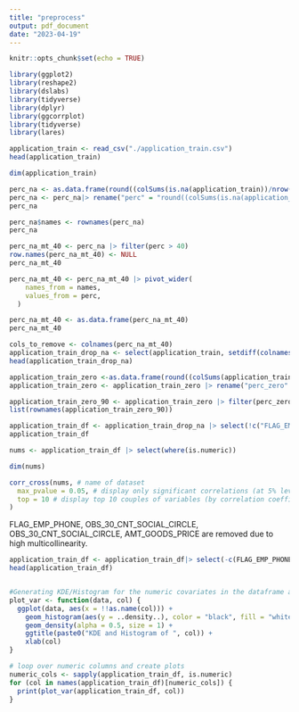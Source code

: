 ```yaml
---
title: "preprocess"
output: pdf_document
date: "2023-04-19"
---
```


```r
knitr::opts_chunk$set(echo = TRUE)
```

```r
library(ggplot2)
library(reshape2)
library(dslabs)
library(tidyverse)
library(dplyr)
library(ggcorrplot)
library(tidyverse)
library(lares)
```

```r
application_train <- read_csv("./application_train.csv")
head(application_train)
```
```r
dim(application_train)
```

```r
perc_na <- as.data.frame(round((colSums(is.na(application_train))/nrow(application_train))*100, 2))
perc_na <- perc_na|> rename("perc" = "round((colSums(is.na(application_train))/nrow(application_train)) * 100, 2)")
perc_na
```
```r
perc_na$names <- rownames(perc_na)
perc_na
```

```r
perc_na_mt_40 <- perc_na |> filter(perc > 40) 
row.names(perc_na_mt_40) <- NULL
perc_na_mt_40
```
```r
perc_na_mt_40 <- perc_na_mt_40 |> pivot_wider(
    names_from = names,
    values_from = perc,
  )

perc_na_mt_40 <- as.data.frame(perc_na_mt_40)
perc_na_mt_40
```
```r
cols_to_remove <- colnames(perc_na_mt_40)
application_train_drop_na <- select(application_train, setdiff(colnames(application_train), cols_to_remove))
head(application_train_drop_na)
```


```r

application_train_zero <-as.data.frame(round((colSums(application_train_drop_na==0, na.rm =T)/nrow(application_train_drop_na))*100,2))
application_train_zero <- application_train_zero |> rename("perc_zero" = "round((colSums(application_train_drop_na == 0, na.rm = T)/nrow(application_train_drop_na)) * 100, 2)")

application_train_zero_90 <- application_train_zero |> filter(perc_zero > 90)
list(rownames(application_train_zero_90))
```
```r
application_train_df <- application_train_drop_na |> select(!c("FLAG_EMAIL","FLAG_DOCUMENT_2","FLAG_DOCUMENT_4",             "FLAG_DOCUMENT_5", "FLAG_DOCUMENT_6", "FLAG_DOCUMENT_7", "FLAG_DOCUMENT_8", "FLAG_DOCUMENT_9", "FLAG_DOCUMENT_10", "FLAG_DOCUMENT_11", "FLAG_DOCUMENT_12",   "FLAG_DOCUMENT_13",   "FLAG_DOCUMENT_14",   "FLAG_DOCUMENT_15",  "FLAG_DOCUMENT_16",  "FLAG_DOCUMENT_17", "FLAG_DOCUMENT_18", "FLAG_DOCUMENT_19", "FLAG_DOCUMENT_20" ))
application_train_df
```

```r
nums <- application_train_df |> select(where(is.numeric))

```
```r
dim(nums)
```

```r
corr_cross(nums, # name of dataset
  max_pvalue = 0.05, # display only significant correlations (at 5% level)
  top = 10 # display top 10 couples of variables (by correlation coefficient)
)
```
FLAG_EMP_PHONE, OBS_30_CNT_SOCIAL_CIRCLE, OBS_30_CNT_SOCIAL_CIRCLE, AMT_GOODS_PRICE are removed due to high multicollinearity.
```r
application_train_df <- application_train_df|> select(-c(FLAG_EMP_PHONE, OBS_30_CNT_SOCIAL_CIRCLE, OBS_30_CNT_SOCIAL_CIRCLE, AMT_GOODS_PRICE))
head(application_train_df)
```
```r

```






```r
#Generating KDE/Histogram for the numeric covariates in the dataframe above
plot_var <- function(data, col) {
  ggplot(data, aes(x = !!as.name(col))) +
    geom_histogram(aes(y = ..density..), color = "black", fill = "white") +
    geom_density(alpha = 0.5, size = 1) +
    ggtitle(paste0("KDE and Histogram of ", col)) +
    xlab(col)
}

# loop over numeric columns and create plots
numeric_cols <- sapply(application_train_df, is.numeric)
for (col in names(application_train_df)[numeric_cols]) {
  print(plot_var(application_train_df, col))
}
```
